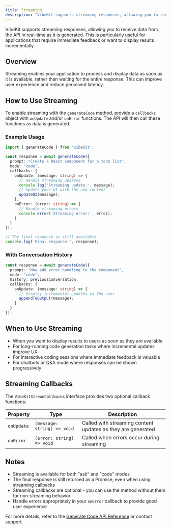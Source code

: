```yaml
---
title: Streaming
description: "VibeKit supports streaming responses, allowing you to receive data from the API in real-time as it is generated."
---
```


VibeKit supports streaming responses, allowing you to receive data from the API in real-time as it is generated. This is particularly useful for applications that require immediate feedback or want to display results incrementally.

## Overview

Streaming enables your application to process and display data as soon as it is available, rather than waiting for the entire response. This can improve user experience and reduce perceived latency.

## How to Use Streaming

To enable streaming with the `generateCode` method, provide a `callbacks` object with `onUpdate` and/or `onError` functions. The API will then call these functions as data is generated.

### Example Usage

```typescript
import { generateCode } from 'vibekit';

const response = await generateCode({
  prompt: "Create a React component for a todo list",
  mode: "code",
  callbacks: {
    onUpdate: (message: string) => {
      // Handle streaming updates
      console.log('Streaming update:', message);
      // Update your UI with the new content
      updateUI(message);
    },
    onError: (error: string) => {
      // Handle streaming errors
      console.error('Streaming error:', error);
    }
  }
});

// The final response is still available
console.log('Final response:', response);
```

### With Conversation History

```typescript
const response = await generateCode({
  prompt: "Now add error handling to the component",
  mode: "code",
  history: previousConversation,
  callbacks: {
    onUpdate: (message: string) => {
      // Display incremental updates to the user
      appendToOutput(message);
    }
  }
});
```

## When to Use Streaming

- When you want to display results to users as soon as they are available
- For long-running code generation tasks where incremental updates improve UX
- For interactive coding sessions where immediate feedback is valuable
- For chatbots or Q&A mode where responses can be shown progressively

## Streaming Callbacks

The `VibeKitStreamCallbacks` interface provides two optional callback functions:

| Property | Type | Description |
|----------|------|-------------|
| `onUpdate` | `(message: string) => void` | Called with streaming content updates as they are generated |
| `onError` | `(error: string) => void` | Called when errors occur during streaming |

## Notes

- Streaming is available for both "ask" and "code" modes
- The final response is still returned as a Promise, even when using streaming callbacks
- Streaming callbacks are optional - you can use the method without them for non-streaming behavior
- Handle errors appropriately in your `onError` callback to provide good user experience

For more details, refer to the [Generate Code API Reference](/api-reference/generate-code) or contact support. 